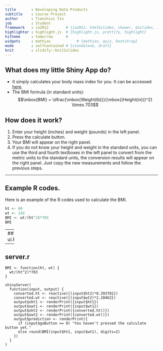 ```yaml
---
title       : Developing Data Products
subtitle    : Course Project
author      : Tianzhixi Yin
job         : Student
framework   : io2012        # {io2012, html5slides, shower, dzslides, ...}
highlighter : highlight.js  # {highlight.js, prettify, highlight}
hitheme     : tomorrow      # 
widgets     : mathjax            # {mathjax, quiz, bootstrap}
mode        : selfcontained # {standalone, draft}
knit        : slidify::knit2slides
---
```


## What does my little Shiny App do?

- It simply calculates your body mass index for you. It can be accessed [here](https://tianzhixi.shinyapps.io/DataProductsProject).
- The BMI formula (in standard units):
$$\mbox{BMI} = \dfrac{\mbox{Weight(lb)}}{\mbox{(Height(in))}^2} \times 703$$

## How does it work?

1. Enter your height (inches) and weight (pounds) in the left panel.
2. Press the calculate button.
3. Your BMI will appear on the right panel.
4. If you do not know your height and weight in the standard units, you can use the third and fourth textboxes in the left panel to convert from the metric units to the standard units, the conversion results will appear on the right panel. Just copy the new measurements and follow the previous steps.

---

## Example R codes.
Here is an example of the R codes used to calculate the BMI.

```r
ht <- 69
wt <- 143
BMI <- wt/(ht^2)*703
BMI
```

---
## ui.R
```
shinyUI(pageWithSidebar(
  headerPanel("Body Mass Index Calculator"),
  sidebarPanel(
    numericInput('ht1', 'Please enter your height (inches)', 0),
    numericInput('wt1', 'Please enter your weight (pounds)', 0),
    actionButton("goButton", "Calculate"),
    h6('If you only know metric, enter and use the conversion results on the right.'),
    numericInput('ht2', 'Please enter your height (centimeters)', 0),
    numericInput('wt2', 'Please enter your weight (kilograms)', 0)
  ),
  mainPanel(
    h5('Converted height (centimeters to inches):'), verbatimTextOutput("oht2"),
    h5('Converted weight (kilograms to pounds):'), verbatimTextOutput("owt2"),
    h5('Your height (inches):'), verbatimTextOutput("oht1"),
    h5('Your weight (pounds):'), verbatimTextOutput("owt1"),
    h5('Your BMI:'), verbatimTextOutput("prediction"),
    h5('BMI Categories:'), h6('Underweight = <18.5'), h6('Normal weight = 18.5-24.9'),
    h6('Overweight = 25-29.9'), h6('Obesity = BMI of 30 or greater')
  )
))
```

---
## server.r
```
BMI <- function(ht, wt) {
  wt/(ht^2)*703
}

shinyServer(
  function(input, output) {
    converted.ht <- reactive({(input$ht2)*0.393701})
    converted.wt <- reactive({(input$wt2)*2.20462}) 
    output$oht1 <- renderPrint({input$ht1})
    output$owt1 <- renderPrint({input$wt1})
    output$oht2 <- renderPrint({converted.ht()})
    output$owt2 <- renderPrint({converted.wt()})
    output$prediction <- renderPrint({
      if (input$goButton == 0) "You haven't pressed the calculate button yet."
      else round(BMI(input$ht1, input$wt1), digits=2)
    })
  }
)
```